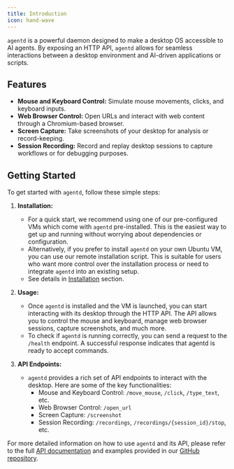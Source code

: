 ```yaml
---
title: Introduction
icon: hand-wave
---
```


`agentd` is a powerful daemon designed to make a desktop OS accessible to AI agents. By exposing an HTTP API, `agentd` allows for seamless interactions between a desktop environment and AI-driven applications or scripts. 

## Features

- **Mouse and Keyboard Control:** Simulate mouse movements, clicks, and keyboard inputs.
- **Web Browser Control:** Open URLs and interact with web content through a Chromium-based browser.
- **Screen Capture:** Take screenshots of your desktop for analysis or record-keeping.
- **Session Recording:** Record and replay desktop sessions to capture workflows or for debugging purposes.

## Getting Started

To get started with `agentd`, follow these simple steps:

1. **Installation:**
   - For a quick start, we recommend using one of our pre-configured VMs which come with `agentd` pre-installed. This is the easiest way to get up and running without worrying about dependencies or configuration.
   - Alternatively, if you prefer to install `agentd` on your own Ubuntu VM, you can use our remote installation script. This is suitable for users who want more control over the installation process or need to integrate `agentd` into an existing setup.
   - See details in [Installation](./installation.md) section.

2. **Usage:**
   - Once `agentd` is installed and the VM is launched, you can start interacting with its desktop through the HTTP API. The API allows you to control the mouse and keyboard, manage web browser sessions, capture screenshots, and much more.
   - To check if `agentd` is running correctly, you can send a request to the `/health` endpoint. A successful response indicates that agentd is ready to accept commands.

3. **API Endpoints:**
   - `agentd` provides a rich set of API endpoints to interact with the desktop. Here are some of the key functionalities:
     - Mouse and Keyboard Control: `/move_mouse`, `/click`, `/type_text`, etc.
     - Web Browser Control: `/open_url`
     - Screen Capture: `/screenshot`
     - Session Recording: `/recordings`, `/recordings/{session_id}/stop`, etc.

For more detailed information on how to use `agentd` and its API, please refer to the full [API documentation](https://agentsea.github.io/agentd/index.html) and examples provided in our [GitHub repository](https://github.com/agentsea/agentd).
